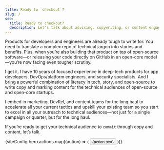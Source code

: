 ```yaml
---
title: Ready to `checkout`?
slug: /
seo:
  title: Ready to checkout?
  description: Let's talk about advising, copywriting, or content engagements targeting the technical audiences of open-source startup.
---
```



<p class="text-xl leading-relaxed">Products for developers and engineers are already tough to write for. You need to translate a complex repo of technical jargon into stories and benefits. Plus, when you’re also building that product on top of open-source software—or releasing your code directly on GitHub in an open-core model—you’re now facing even tougher scrutiny.</p>

I get it. I have <span class="text-purple dark:text-orange font-bold">10 years of focused experience</span> in deep-tech products for app developers, DevOps/platform engineers, and security specialists. And I bring a powerful combination of literacy in tech, story, and open-source to write copy and marking content for the technical audiences of open-source and open-core startups.

I embed in marketing, DevRel, and content teams for the long haul to accelerate all your current tactics and upskill your existing team so you start to excel in all your outreach to technical audiences—not just for a single campaign or quarter, but <span class="text-orange font-bold">for the long haul</span>.

If you’re ready to get your technical audience to `commit` through copy and content, let’s talk.

<div class="flex flex-wrap gap-8 mt-16">
  {siteConfig.hero.actions.map((action) => (
    <Button href={action.href}>{action.text}</Button>
  ))}
</div>

